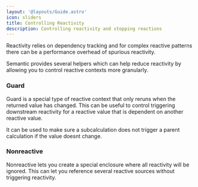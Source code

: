 ```yaml
---
layout: '@layouts/Guide.astro'
icon: sliders
title: Controlling Reactivity
description: Controlling reactivity and stopping reactions
---
```


Reactivity relies on dependency tracking and for complex reactive patterns there can be a performance overhead of spurious reactivity.

Semantic provides several helpers which can help reduce reactivity by allowing you to control reactive contexts more granularly.


### Guard

Guard is a special type of reactive context that only reruns when the returned value has changed. This can be useful to control triggering downstream reactivity for a reactive value that is dependent on another reactive value.

It can be used to make sure a subcalculation does not trigger a parent calculation if the value doesnt change.

<PlaygroundExample id="guard" direction="horizontal"></PlaygroundExample>


### Nonreactive

Nonreactive lets you create a special enclosure where all reactivity will be ignored. This can let you reference several reactive sources without triggering reactivity.
